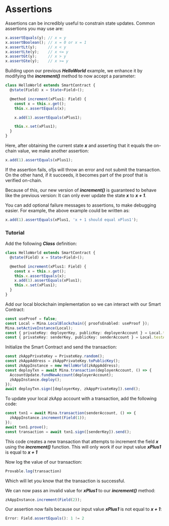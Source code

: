 # Assertions

Assertions can be incredibly useful to constrain state updates. Common assertions you may use are:
```ts
x.assertEquals(y); // x = y
x.assertBoolean(); // x = 0 or x = 1
x.assertLt(y);     // x < y
x.assertLte(y);    // x <= y
x.assertGt(y);     // x > y
x.assertGte(y);    // x >= y
```

Building upon our previous ***HelloWorld*** example, we enhance it by modifying the ***increment()*** method to now accept a parameter:
```ts
class HelloWorld extends SmartContract {
  @state(Field) x = State<Field>();

  @method increment(xPlus1: Field) {
    const x = this.x.get();
    this.x.assertEquals(x);

    x.add(1).assertEquals(xPlus1);

    this.x.set(xPlus1);
  }
}
```

Here, after obtaining the current state ***x*** and asserting that it equals the on-chain value, we make another assertion:
```ts
x.add(1).assertEquals(xPlus1);
```

If the assertion fails, o1js will throw an error and not submit the transaction. On the other hand, if it succeeds, it becomes part of the proof that is verified on-chain.

Because of this, our new version of ***increment()*** is guaranteed to behave like the previous version: It can only ever update the state ***x*** to ***x + 1***.

You can add optional failure messages to assertions, to make debugging easier. For example, the above example could be written as:
```ts
x.add(1).assertEquals(xPlus1, 'x + 1 should equal xPlus1');
```

### Tutorial

Add the following ***Class*** definition:
```ts
class HelloWorld extends SmartContract {
  @state(Field) x = State<Field>();

  @method increment(xPlus1: Field) {
    const x = this.x.get();
    this.x.assertEquals(x);
    x.add(1).assertEquals(xPlus1);
    this.x.set(xPlus1);
  }
}
```

Add our local blockchain implementation so we can interact with our Smart Contract:
```ts
const useProof = false;
const Local = Mina.LocalBlockchain({ proofsEnabled: useProof });
Mina.setActiveInstance(Local);
const { privateKey: deployerKey, publicKey: deployerAccount } = Local.testAccounts[0];
const { privateKey: senderKey, publicKey: senderAccount } = Local.testAccounts[1];
```

Initialize the Smart Contract and send the transaction:
```ts
const zkAppPrivateKey = PrivateKey.random();
const zkAppAddress = zkAppPrivateKey.toPublicKey();
const zkAppInstance = new HelloWorld(zkAppAddress);
const deployTxn = await Mina.transaction(deployerAccount, () => {
  AccountUpdate.fundNewAccount(deployerAccount);
  zkAppInstance.deploy();
});
await deployTxn.sign([deployerKey, zkAppPrivateKey]).send();
```

To update your local zkApp account with a transaction, add the following code:
```ts
const txn1 = await Mina.transaction(senderAccount, () => {
  zkAppInstance.increment(Field(1));
});
await txn1.prove();
const transaction = await txn1.sign([senderKey]).send();
```
This code creates a new transaction that attempts to increment the field ***x*** using the ***increment()*** function. This will only work if our input value ***xPlus1*** is equal to ***x + 1***

Now log the value of our transaction:
```ts
Provable.log(transaction)
```
Which will let you know that the transaction is successful.

We can now pass an invalid value for ***xPlus1*** to our ***increment()*** method:
```ts
zkAppInstance.increment(Field(2));
```

Our assertion now fails because our input value ***xPlus1*** is not equal to ***x + 1***:
```ts
Error: Field.assertEquals(): 1 != 2
```
